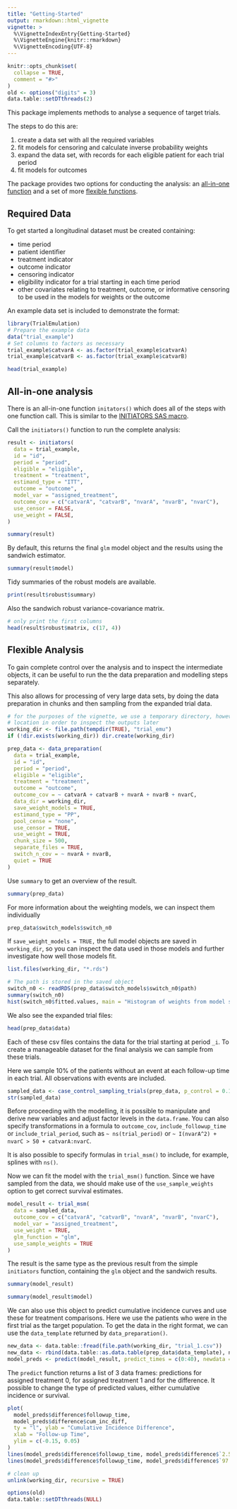 ```yaml
---
title: "Getting-Started"
output: rmarkdown::html_vignette
vignette: >
  %\VignetteIndexEntry{Getting-Started}
  %\VignetteEngine{knitr::rmarkdown}
  %\VignetteEncoding{UTF-8}
---
```


```r
knitr::opts_chunk$set(
  collapse = TRUE,
  comment = "#>"
)
old <- options("digits" = 3)
data.table::setDTthreads(2)
```

This package implements methods to analyse a sequence of target trials.

The steps to do this are:

 1. create a data set with all the required variables
 2. fit models for censoring and calculate inverse probability weights
 3. expand the data set, with records for each eligible patient for each trial period
 4. fit models for outcomes

The package provides two options for conducting the analysis: an [all-in-one function](#initiators) and a 
set of more [flexible functions](#flexible).

## Required Data

To get started a longitudinal dataset must be created containing:

 * time period
 * patient identifier
 * treatment indicator
 * outcome indicator
 * censoring indicator
 * eligibility indicator for a trial starting in each time period
 * other covariates relating to treatment, outcome, or informative censoring to be used in the models for weights or the outcome
 
An example data set is included to demonstrate the format:

```r
library(TrialEmulation)
# Prepare the example data
data("trial_example")
# Set columns to factors as necessary
trial_example$catvarA <- as.factor(trial_example$catvarA)
trial_example$catvarB <- as.factor(trial_example$catvarB)

head(trial_example)
```

## All-in-one analysis {#initiators}

There is an all-in-one function `initators()` which does all of the steps with one function call.
This is similar to the [INITIATORS SAS macro](https://causalab.sph.harvard.edu/software/).

Call the `initiators()` function to run the complete analysis:

```r
result <- initiators(
  data = trial_example,
  id = "id",
  period = "period",
  eligible = "eligible",
  treatment = "treatment",
  estimand_type = "ITT",
  outcome = "outcome",
  model_var = "assigned_treatment",
  outcome_cov = c("catvarA", "catvarB", "nvarA", "nvarB", "nvarC"),
  use_censor = FALSE,
  use_weight = FALSE,
)
```

```r
summary(result)
```

By default, this returns the final `glm` model object and the results using the sandwich estimator.
```r
summary(result$model)
```

Tidy summaries of the robust models are available.
```r
print(result$robust$summary)
```

Also the sandwich robust variance-covariance matrix.
```r
# only print the first columns
head(result$robust$matrix, c(17, 4))
```

## Flexible Analysis {#flexible}

To gain complete control over the analysis and to inspect the intermediate objects, it can
be useful to run the the data preparation and modelling steps separately.

This also allows for processing of very large data sets, by doing the data preparation in chunks and then
sampling from the expanded trial data.

```r
# for the purposes of the vignette, we use a temporary directory, however it may be useful to use a permanent
# location in order to inspect the outputs later
working_dir <- file.path(tempdir(TRUE), "trial_emu")
if (!dir.exists(working_dir)) dir.create(working_dir)
```

```r
prep_data <- data_preparation(
  data = trial_example,
  id = "id",
  period = "period",
  eligible = "eligible",
  treatment = "treatment",
  outcome = "outcome",
  outcome_cov = ~ catvarA + catvarB + nvarA + nvarB + nvarC,
  data_dir = working_dir,
  save_weight_models = TRUE,
  estimand_type = "PP",
  pool_cense = "none",
  use_censor = TRUE,
  use_weight = TRUE,
  chunk_size = 500,
  separate_files = TRUE,
  switch_n_cov = ~ nvarA + nvarB,
  quiet = TRUE
)
```

Use `summary` to get an overview of the result.
```r
summary(prep_data)
```

For more information about the weighting models, we can inspect them individually
```r
prep_data$switch_models$switch_n0
```

If `save_weight_models = TRUE,` the full model objects are saved in `working_dir`, so you can inspect the data used in those models and further investigate how well those models fit.

```r
list.files(working_dir, "*.rds")

# The path is stored in the saved object
switch_n0 <- readRDS(prep_data$switch_models$switch_n0$path)
summary(switch_n0)
hist(switch_n0$fitted.values, main = "Histogram of weights from model switch_n0")
```

We also see the expanded trial files:

```r
head(prep_data$data)
```

Each of these csv files contains the data for the trial starting at period `_i`.
To create a manageable dataset for the final analysis we can sample from these trials.

Here we sample 10% of the patients without an event at each follow-up time in each trial. All 
observations with events are included.

```r
sampled_data <- case_control_sampling_trials(prep_data, p_control = 0.1)
str(sampled_data)
```

Before proceeding with the modelling, it is possible to manipulate and derive new variables and adjust factor levels
in the `data.frame`. You can also specify transformations in a formula to `outcome_cov`, 
`include_followup_time` or `include_trial_period`, such as `~ ns(trial_period)` or 
`~ I(nvarA^2) + nvarC > 50 + catvarA:nvarC`.

It is also possible to specify formulas in `trial_msm()` to include, for example, splines with
`ns()`.

Now we can fit the model with the `trial_msm()` function. Since we have sampled from the data, 
we should make use of the `use_sample_weights` option to get correct survival estimates.

```r
model_result <- trial_msm(
  data = sampled_data,
  outcome_cov = c("catvarA", "catvarB", "nvarA", "nvarB", "nvarC"),
  model_var = "assigned_treatment",
  use_weight = TRUE,
  glm_function = "glm",
  use_sample_weights = TRUE
)
```

The result is the same type as the previous result from the simple `initiators` function, 
containing the `glm` object and the sandwich results.

```r
summary(model_result)
```

```r
summary(model_result$model)
```

We can also use this object to predict cumulative incidence curves and use these for treatment comparisons.
Here we use the patients who were in the first trial as the target population. To get the data in the right format,
we can use the `data_template` returned by `data_preparation()`.

```r
new_data <- data.table::fread(file.path(working_dir, "trial_1.csv"))
new_data <- rbind(data.table::as.data.table(prep_data$data_template), new_data)
model_preds <- predict(model_result, predict_times = c(0:40), newdata = new_data, type = "cum_inc")
```

The `predict` function returns a list of 3 data frames: predictions for assigned treatment 0, for assigned treatment 1
and for the difference. It possible to change the type of predicted values, either cumulative incidence or survival.

```r
plot(
  model_preds$difference$followup_time,
  model_preds$difference$cum_inc_diff,
  ty = "l", ylab = "Cumulative Incidence Difference",
  xlab = "Follow-up Time",
  ylim = c(-0.15, 0.05)
)
lines(model_preds$difference$followup_time, model_preds$difference$`2.5%`, lty = 2)
lines(model_preds$difference$followup_time, model_preds$difference$`97.5%`, lty = 2)
```

```r
# clean up
unlink(working_dir, recursive = TRUE)
```

```r
options(old)
data.table::setDTthreads(NULL)
```
